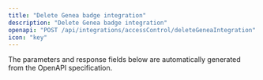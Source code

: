 ```yaml
---
title: "Delete Genea badge integration"
description: "Delete Genea badge integration"
openapi: "POST /api/integrations/accessControl/deleteGeneaIntegration"
icon: "key"
---
```


<Note>
The parameters and response fields below are automatically generated from the OpenAPI specification.
</Note>
